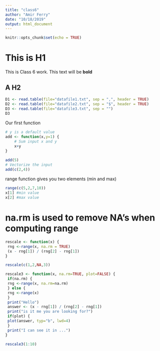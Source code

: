 ```yaml
---
title: "class6"
author: "Amir Ferry"
date: "10/18/2019"
output: html_document
---
```


```r
knitr::opts_chunk$set(echo = TRUE)
```
# This is H1
This is Class 6 work. This text will be **bold**

## A H2

```r
D1 <- read.table(file="datafile1.txt", sep = ",", header = TRUE)
D2 <- read.table(file="datafile2.txt", sep = "$", header = TRUE)
D3 <- read.table(file="datafile3.txt", sep = "")
D3
```

Our first function
```r
# y is a default value
add <- function(x,y=1) {
    # Sum input x and y
    x+y
}

add(5)
# Vectorize the input
add(c(2,4))
```

range function gives you two elements (min and max)
```r
range(c(5,2,7,10))
x[1] #min value
x[2] #max value
```
# na.rm is used to remove NA's when computing range
```r
rescale <- function(x) {
 rng <-range(x, na.rm = TRUE)
 (x - rng[1]) / (rng[2] - rng[1])
}
```

```r
rescale(c(1,2,NA,3))
```



```r
rescale3 <- function(x, na.rm=TRUE, plot=FALSE) {
 if(na.rm) {
 rng <-range(x, na.rm=na.rm)
 } else {
 rng <-range(x)
 }
 print("Hello")
 answer <- (x - rng[1]) / (rng[2] - rng[1])
 print("is it me you are looking for?")
 if(plot) {
 plot(answer, typ="b", lwd=4)
 }
 print("I can see it in ...")
}

rescale3(1:10)
```

